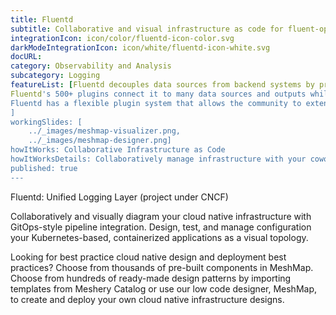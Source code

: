 ```yaml
---
title: Fluentd  
subtitle: Collaborative and visual infrastructure as code for fluent-operator
integrationIcon: icon/color/fluentd-icon-color.svg
darkModeIntegrationIcon: icon/white/fluentd-icon-white.svg
docURL: 
category: Observability and Analysis
subcategory: Logging
featureList: [Fluentd decouples data sources from backend systems by providing a unified logging layer in between.,
Fluentd's 500+ plugins connect it to many data sources and outputs while keeping its core simple.,
Fluentd has a flexible plugin system that allows the community to extend its functionality. 
]
workingSlides: [
    ../_images/meshmap-visualizer.png,
    ../_images/meshmap-designer.png]
howItWorks: Collaborative Infrastructure as Code
howItWorksDetails: Collaboratively manage infrastructure with your coworkers synchronously sharing the same designs.
published: true
---
```

<p>
    Fluentd: Unified Logging Layer (project under CNCF)
</p>
<p>
    Collaboratively and visually diagram your cloud native infrastructure with GitOps-style pipeline integration. Design, test, and manage configuration your Kubernetes-based, containerized applications as a visual topology.
</p>
<p>
    Looking for best practice cloud native design and deployment best practices? Choose from thousands of pre-built components in MeshMap. Choose from hundreds of ready-made design patterns by importing templates from Meshery Catalog or use our low code designer, MeshMap, to create and deploy your own cloud native infrastructure designs.
</p>